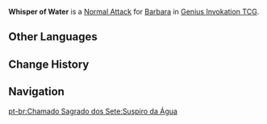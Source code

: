{{About|the Character Card Skill for [[Genius Invokation TCG]]|the Playable Character Talent|Whisper of Water}}
{{Genius Invokation TCG Skill Infobox
|title      = Whisper of Water
|image      = Whisper of Water Character Card Skill.png
|type       = Normal Attack
|character  = Barbara
|element    = Hydro
|matching   = 1
|unaligned  = 2
|effect     = Deals 1 {{Color|Hydro DMG}}.
|order      = 1
}}
'''Whisper of Water''' is a [[Character Card Normal Attack|Normal Attack]] for [[Barbara (Character Card)|Barbara]] in [[Genius Invokation TCG]].

==Other Languages==
{{Other Languages|Transclude=Whisper of Water}}

==Change History==
{{Change History|3.3}}

==Navigation==
{{Genius Invokation TCG Skill Navbox|Barbara}}

[[pt-br:Chamado Sagrado dos Sete:Suspiro da Água]]